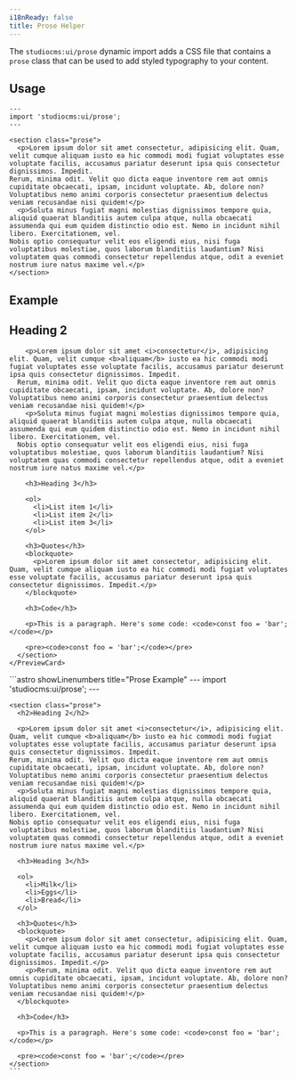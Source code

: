 ```yaml
---
i18nReady: false
title: Prose Helper
---
```



The `studiocms:ui/prose` dynamic import adds a CSS file that contains a `prose` class that can be used to add styled typography to your content.

## Usage

```astro showLinenumbers title="Prose Example" "import 'studiocms:ui/prose';" 'class="prose"'
---
import 'studiocms:ui/prose';
---

<section class="prose">
  <p>Lorem ipsum dolor sit amet consectetur, adipisicing elit. Quam, velit cumque aliquam iusto ea hic commodi modi fugiat voluptates esse voluptate facilis, accusamus pariatur deserunt ipsa quis consectetur dignissimos. Impedit.
Rerum, minima odit. Velit quo dicta eaque inventore rem aut omnis cupiditate obcaecati, ipsam, incidunt voluptate. Ab, dolore non? Voluptatibus nemo animi corporis consectetur praesentium delectus veniam recusandae nisi quidem!</p>
  <p>Soluta minus fugiat magni molestias dignissimos tempore quia, aliquid quaerat blanditiis autem culpa atque, nulla obcaecati assumenda qui eum quidem distinctio odio est. Nemo in incidunt nihil libero. Exercitationem, vel.
Nobis optio consequatur velit eos eligendi eius, nisi fuga voluptatibus molestiae, quos laborum blanditiis laudantium? Nisi voluptatem quas commodi consectetur repellendus atque, odit a eveniet nostrum iure natus maxime vel.</p>
</section>
```

## Example

<Tabs>
  <TabItem label="Preview">
    <PreviewCard>
      <section class="prose">
        <h2>Heading 2</h2>

        <p>Lorem ipsum dolor sit amet <i>consectetur</i>, adipisicing elit. Quam, velit cumque <b>aliquam</b> iusto ea hic commodi modi fugiat voluptates esse voluptate facilis, accusamus pariatur deserunt ipsa quis consectetur dignissimos. Impedit.
      Rerum, minima odit. Velit quo dicta eaque inventore rem aut omnis cupiditate obcaecati, ipsam, incidunt voluptate. Ab, dolore non? Voluptatibus nemo animi corporis consectetur praesentium delectus veniam recusandae nisi quidem!</p>
        <p>Soluta minus fugiat magni molestias dignissimos tempore quia, aliquid quaerat blanditiis autem culpa atque, nulla obcaecati assumenda qui eum quidem distinctio odio est. Nemo in incidunt nihil libero. Exercitationem, vel.
      Nobis optio consequatur velit eos eligendi eius, nisi fuga voluptatibus molestiae, quos laborum blanditiis laudantium? Nisi voluptatem quas commodi consectetur repellendus atque, odit a eveniet nostrum iure natus maxime vel.</p>

        <h3>Heading 3</h3>

        <ol>
          <li>List item 1</li>
          <li>List item 2</li>
          <li>List item 3</li>
        </ol>

        <h3>Quotes</h3>
        <blockquote>
          <p>Lorem ipsum dolor sit amet consectetur, adipisicing elit. Quam, velit cumque aliquam iusto ea hic commodi modi fugiat voluptates esse voluptate facilis, accusamus pariatur deserunt ipsa quis consectetur dignissimos. Impedit.</p>
        </blockquote>

        <h3>Code</h3>

        <p>This is a paragraph. Here's some code: <code>const foo = 'bar';</code></p>

        <pre><code>const foo = 'bar';</code></pre>
      </section>
    </PreviewCard>
  </TabItem>
  <TabItem label="Code">
    ```astro showLinenumbers title="Prose Example"
    ---
    import 'studiocms:ui/prose';
    ---

    <section class="prose">
      <h2>Heading 2</h2>

      <p>Lorem ipsum dolor sit amet <i>consectetur</i>, adipisicing elit. Quam, velit cumque <b>aliquam</b> iusto ea hic commodi modi fugiat voluptates esse voluptate facilis, accusamus pariatur deserunt ipsa quis consectetur dignissimos. Impedit.
    Rerum, minima odit. Velit quo dicta eaque inventore rem aut omnis cupiditate obcaecati, ipsam, incidunt voluptate. Ab, dolore non? Voluptatibus nemo animi corporis consectetur praesentium delectus veniam recusandae nisi quidem!</p>
      <p>Soluta minus fugiat magni molestias dignissimos tempore quia, aliquid quaerat blanditiis autem culpa atque, nulla obcaecati assumenda qui eum quidem distinctio odio est. Nemo in incidunt nihil libero. Exercitationem, vel.
    Nobis optio consequatur velit eos eligendi eius, nisi fuga voluptatibus molestiae, quos laborum blanditiis laudantium? Nisi voluptatem quas commodi consectetur repellendus atque, odit a eveniet nostrum iure natus maxime vel.</p>

      <h3>Heading 3</h3>

      <ol>
        <li>Milk</li>
        <li>Eggs</li>
        <li>Bread</li>
      </ol>

      <h3>Quotes</h3>
      <blockquote>
        <p>Lorem ipsum dolor sit amet consectetur, adipisicing elit. Quam, velit cumque aliquam iusto ea hic commodi modi fugiat voluptates esse voluptate facilis, accusamus pariatur deserunt ipsa quis consectetur dignissimos. Impedit.</p>
        <p>Rerum, minima odit. Velit quo dicta eaque inventore rem aut omnis cupiditate obcaecati, ipsam, incidunt voluptate. Ab, dolore non? Voluptatibus nemo animi corporis consectetur praesentium delectus veniam recusandae nisi quidem!</p>
      </blockquote>

      <h3>Code</h3>

      <p>This is a paragraph. Here's some code: <code>const foo = 'bar';</code></p>

      <pre><code>const foo = 'bar';</code></pre>
    </section>
    ```
  </TabItem>
</Tabs>